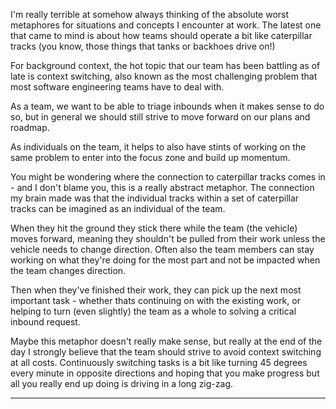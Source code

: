 I'm really terrible at somehow always thinking of the absolute worst metaphores
for situations and concepts I encounter at work. The latest one that came to
mind is about how teams should operate a bit like caterpillar tracks (you know,
those things that tanks or backhoes drive on!)

For background context, the hot topic that our team has been battling as of late
is context switching, also known as the most challenging problem that most
software engineering teams have to deal with.

As a team, we want to be able to triage inbounds when it makes sense to do so,
but in general we should still strive to move forward on our plans and roadmap.

As individuals on the team, it helps to also have stints of working on the same
problem to enter into the focus zone and build up momentum.

You might be wondering where the connection to caterpillar tracks comes in - and
I don't blame you, this is a really abstract metaphor. The connection my brain
made was that the individual tracks within a set of caterpillar tracks can be
imagined as an individual of the team.

When they hit the ground they stick there while the team (the vehicle) moves
forward, meaning they shouldn't be pulled from their work unless the vehicle
needs to change direction. Often also the team members can stay working on what
they're doing for the most part and not be impacted when the team changes
direction.

Then when they've finished their work, they can pick up the next most important
task - whether thats continuing on with the existing work, or helping to turn
(even slightly) the team as a whole to solving a critical inbound request.

Maybe this metaphor doesn't really make sense, but really at the end of the day
I strongly believe that the team should strive to avoid context switching at all
costs. Continuously switching tasks is a bit like turning 45 degrees every
minute in opposite directions and hoping that you make progress but all you
really end up doing is driving in a long zig-zag.

---

